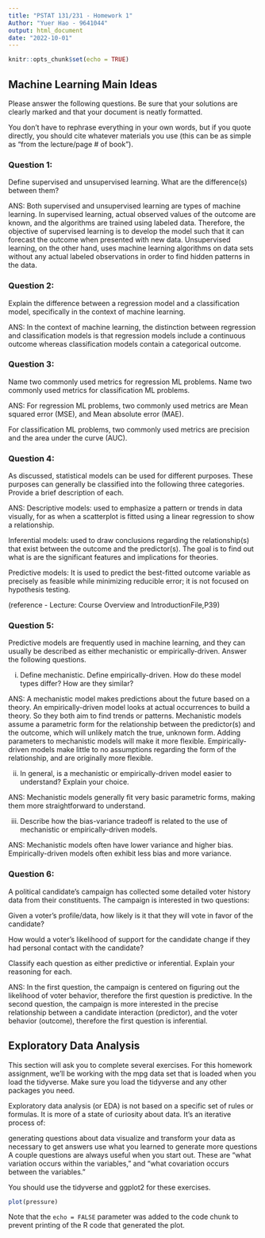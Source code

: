 ```yaml
---
title: "PSTAT 131/231 - Homework 1"
Author: "Yuer Hao - 9641044"
output: html_document
date: "2022-10-01"
---
```


```r
knitr::opts_chunk$set(echo = TRUE)
```

## Machine Learning Main Ideas

Please answer the following questions. Be sure that your solutions are clearly marked and that your document is neatly formatted.

You don’t have to rephrase everything in your own words, but if you quote directly, you should cite whatever materials you use (this can be as simple as “from the lecture/page # of book”).

### Question 1:

Define supervised and unsupervised learning. What are the difference(s) between them?

ANS: Both supervised and unsupervised learning are types of machine learning. In supervised learning, actual observed values of the outcome are known, and the algorithms are trained using labeled data. Therefore, the objective of supervised learning is to develop the model such that it can forecast the outcome when presented with new data. Unsupervised learning, on the other hand, uses machine learning algorithms on data sets without any actual labeled observations in order to find hidden patterns in the data.

### Question 2:

Explain the difference between a regression model and a classification model, specifically in the context of machine learning.

ANS: In the context of machine learning, the distinction between regression and classification models is that regression models include a continuous outcome whereas classification models contain a categorical outcome.

### Question 3:

Name two commonly used metrics for regression ML problems. Name two commonly used metrics for classification ML problems.

ANS: For regression ML problems, two commonly used metrics are Mean squared error (MSE), and Mean absolute error (MAE).

For classification ML problems, two commonly used metrics are precision and the area under the curve (AUC).


### Question 4:

As discussed, statistical models can be used for different purposes. These purposes can generally be classified into the following three categories. Provide a brief description of each.

ANS:
Descriptive models: used to emphasize a pattern or trends in data visually, for as when a scatterplot is fitted using a linear regression to show a relationship.

Inferential models: used to draw conclusions regarding the relationship(s) that exist between the outcome and the predictor(s). The goal is to find out what is are the significant features and implications for theories.

Predictive models: It is used to predict the best-fitted outcome variable as precisely as feasible while minimizing reducible error; it is not focused on hypothesis testing.

(reference - Lecture: Course Overview and IntroductionFile,P39)



### Question 5:

Predictive models are frequently used in machine learning, and they can usually be described as either mechanistic or empirically-driven. Answer the following questions.

i) Define mechanistic. Define empirically-driven. How do these model types differ? How are they similar?

ANS: 
A mechanistic model makes predictions about the future based on a theory. An  empirically-driven model looks at actual occurrences to build a theory. So they both aim to find trends or patterns.
Mechanistic models assume a parametric form for the relationship between the predictor(s) and the outcome, which will unlikely match the true, unknown form. Adding parameters to mechanistic models will make it more flexible.
Empirically-driven models make little to no assumptions regarding the form of the relationship, and are originally more flexible. 

ii) In general, is a mechanistic or empirically-driven model easier to understand? Explain your choice.

ANS:
Mechanistic models generally fit very basic parametric forms, making them more straightforward to understand.

iii) Describe how the bias-variance tradeoff is related to the use of mechanistic or empirically-driven models.

ANS:
Mechanistic models often have lower variance and higher bias. Empirically-driven models often exhibit less bias and more variance.


### Question 6:

A political candidate’s campaign has collected some detailed voter history data from their constituents. The campaign is interested in two questions:

Given a voter’s profile/data, how likely is it that they will vote in favor of the candidate?

How would a voter’s likelihood of support for the candidate change if they had personal contact with the candidate?

Classify each question as either predictive or inferential. Explain your reasoning for each.

ANS: In the first question, the campaign is centered on figuring out the likelihood of voter behavior, therefore the first question is predictive.
In the second question, the campaign is more interested in the precise relationship between a candidate interaction (predictor), and the voter behavior (outcome), therefore the first question is inferential.

## Exploratory Data Analysis
This section will ask you to complete several exercises. For this homework assignment, we’ll be working with the mpg data set that is loaded when you load the tidyverse. Make sure you load the tidyverse and any other packages you need.

Exploratory data analysis (or EDA) is not based on a specific set of rules or formulas. It is more of a state of curiosity about data. It’s an iterative process of:

generating questions about data
visualize and transform your data as necessary to get answers
use what you learned to generate more questions
A couple questions are always useful when you start out. These are “what variation occurs within the variables,” and “what covariation occurs between the variables.”

You should use the tidyverse and ggplot2 for these exercises.


```r
plot(pressure)
```

Note that the `echo = FALSE` parameter was added to the code chunk to prevent printing of the R code that generated the plot.
